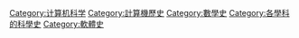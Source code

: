 {{cat main}}

{{DEFAULTSORT:计算机科学史}}

[[Category:计算机科学|Category:计算机科学]]
[[Category:計算機歷史|Category:計算機歷史]]
[[Category:數學史|Category:數學史]]
[[Category:各學科的科學史|Category:各學科的科學史]]
[[Category:軟體史|Category:軟體史]]